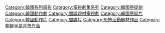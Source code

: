 [[Category:韓國系列電影|Category:韓國系列電影]]
[[Category:電視劇集系列|Category:電視劇集系列]]
[[Category:韓國懸疑劇‎|Category:韓國懸疑劇‎]]
[[Category:韓國動作劇|Category:韓國動作劇]]
[[Category:間諜題材電視劇|Category:間諜題材電視劇]]
[[Category:韓國懸疑片|Category:韓國懸疑片]]
[[Category:韓國動作片|Category:韓國動作片]]
[[Category:間諜片|Category:間諜片]]
[[Category:恐怖活動題材作品|Category:恐怖活動題材作品]]
[[Category:朝鮮半島背景作品|Category:朝鮮半島背景作品]]